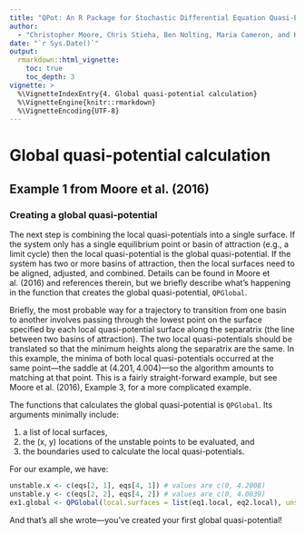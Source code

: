 ```yaml
---
title: "QPot: An R Package for Stochastic Differential Equation Quasi-Potential Analysis"
author:
  - "Christopher Moore, Chris Stieha, Ben Nolting, Maria Cameron, and Karen Abbott"
date: "`r Sys.Date()`"
output: 
  rmarkdown::html_vignette:
    toc: true
    toc_depth: 3
vignette: >
  %\VignetteIndexEntry{4. Global quasi-potential calculation}
  %\VignetteEngine{knitr::rmarkdown}
  %\VignetteEncoding{UTF-8}
---
```


Global quasi-potential calculation
========================================================
## Example 1 from Moore et al. (2016)
### Creating a global quasi-potential
The next step is combining the local quasi-potentials into a single surface.  If the system only has a single equilibrium point or basin of attraction (e.g., a limit cycle) then the local quasi-potential is the global quasi-potential.  If the system has two or more basins of attraction, then the local surfaces need to be aligned, adjusted, and combined.  Details can be found in Moore et al. (2016) and references therein, but we briefly describe what's happening in the function that creates the global quasi-potential, `QPGlobal`.

Briefly, the most probable way for a trajectory to transition from one basin to another involves passing through the lowest point on the surface specified by each local quasi-potential surface along the separatrix (the line between two basins of attraction). The two local quasi-potentials should be translated so that the minimum heights along the separatrix are the same.  In this example, the minima of both local quasi-potentials occurred at the same point---the saddle at $(4.201, 4.004)$---so the algorithm amounts to matching at that point.  This is a fairly straight-forward example, but see Moore et al. (2016), Example 3, for a more complicated example.

The functions that calculates the global quasi-potential is `QPGlobal`.  Its arguments minimally include:

1. a list of local surfaces,
2. the (x, y) locations of the unstable points to be evaluated, and
3. the boundaries used to calculate the local quasi-potentials.

For our example, we have:

```r
unstable.x <- c(eqs[2, 1], eqs[4, 1]) # values are c(0, 4.2008)
unstable.y <- c(eqs[2, 2], eqs[4, 2]) # values are c(0, 4.0039)
ex1.global <- QPGlobal(local.surfaces = list(eq1.local, eq2.local), unstable.eq.x = unstable.x, unstable.eq.y = unstable.y, x.bound = bounds.x, y.bound = bounds.y)
```
And that's all she wrote---you've created your first global quasi-potential!
